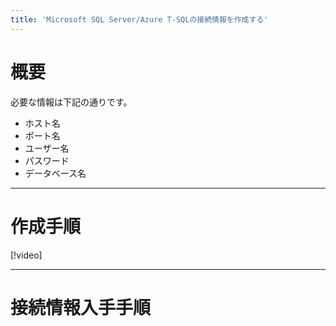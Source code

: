 ```yaml
---
title: 'Microsoft SQL Server/Azure T-SQLの接続情報を作成する'
---
```


# 概要

必要な情報は下記の通りです。

- ホスト名
- ポート名
- ユーザー名
- パスワード
- データベース名

---

# 作成手順

[!video]

---

# 接続情報入手手順
